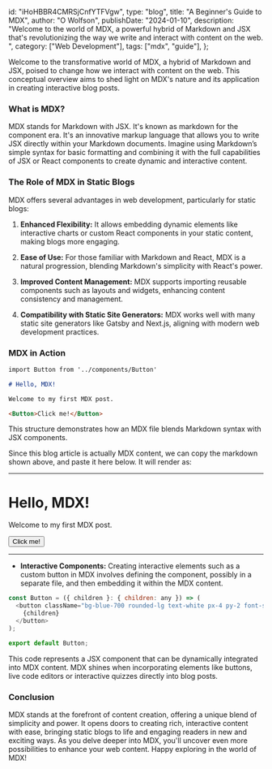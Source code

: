   id: "iHoHBBR4CMRSjCnfYTFVgw",
  type: "blog",
  title: "A Beginner's Guide to MDX",
  author: "O Wolfson",
  publishDate: "2024-01-10",
  description:
    "Welcome to the world of MDX, a powerful hybrid of Markdown and JSX that's revolutionizing the way we write and interact with content on the web. ",
  category: ["Web Development"],
  tags: ["mdx", "guide"],
};


Welcome to the transformative world of MDX, a hybrid of Markdown and JSX, poised to change how we interact with content on the web. This conceptual overview aims to shed light on MDX's nature and its application in creating interactive blog posts.

### **What is MDX?**

MDX stands for Markdown with JSX. It's known as markdown for the component era. It's an innovative markup language that allows you to write JSX directly within your Markdown documents. Imagine using Markdown’s simple syntax for basic formatting and combining it with the full capabilities of JSX or React components to create dynamic and interactive content.

### **The Role of MDX in Static Blogs**

MDX offers several advantages in web development, particularly for static blogs:

1. **Enhanced Flexibility:** It allows embedding dynamic elements like interactive charts or custom React components in your static content, making blogs more engaging.

2. **Ease of Use:** For those familiar with Markdown and React, MDX is a natural progression, blending Markdown's simplicity with React's power.

3. **Improved Content Management:** MDX supports importing reusable components such as layouts and widgets, enhancing content consistency and management.

4. **Compatibility with Static Site Generators:** MDX works well with many static site generators like Gatsby and Next.js, aligning with modern web development practices.

### **MDX in Action**

```markdown
import Button from '../components/Button'

# Hello, MDX!

Welcome to my first MDX post.

<Button>Click me!</Button>
```

This structure demonstrates how an MDX file blends Markdown syntax with JSX components.

Since this blog article is actually MDX content, we can copy the markdown shown above, and paste it here below. It will render as:

---

# Hello, MDX!

Welcome to my first MDX post.

<Button>Click me!</Button>

---

- **Interactive Components:**
  Creating interactive elements such as a custom button in MDX involves defining the component, possibly in a separate file, and then embedding it within the MDX content.

```javascript
const Button = ({ children }: { children: any }) => (
  <button className="bg-blue-700 rounded-lg text-white px-4 py-2 font-semibold hover:bg-blue-600">
    {children}
  </button>
);

export default Button;
```

This code represents a JSX component that can be dynamically integrated into MDX content. MDX shines when incorporating elements like buttons, live code editors or interactive quizzes directly into blog posts.

### **Conclusion**

MDX stands at the forefront of content creation, offering a unique blend of simplicity and power. It opens doors to creating rich, interactive content with ease, bringing static blogs to life and engaging readers in new and exciting ways. As you delve deeper into MDX, you'll uncover even more possibilities to enhance your web content. Happy exploring in the world of MDX!
